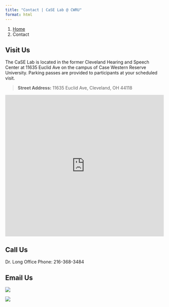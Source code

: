 ```yaml
---
title: "Contact | CaSE Lab @ CWRU"
format: html
---
```


```{=html}
<nav aria-label="breadcrumb">
  <ol class="breadcrumb">
    <li class="breadcrumb-item"><a href="index.html">Home</a></li>
    <li class="breadcrumb-item active" aria-current="page">Contact</li>
  </ol>
</nav>
```
## Visit Us

The CaSE Lab is located in the former Cleveland Hearing and Speech Center at 11635 Euclid Ave on the campus of Case Western Reserve University. Parking passes are provided to participants at your scheduled visit.

> **Street Address:** 11635 Euclid Ave, Cleveland, OH 44118

```{=html}
<iframe src="https://www.google.com/maps/embed?pb=!1m18!1m12!1m3!1d746.9184488178655!2d-81.6032895468172!3d41.51134332567496!2m3!1f0!2f0!3f0!3m2!1i1024!2i768!4f13.1!3m3!1m2!1s0x8830fc7570a8f80b%3A0xf1a63e5aaf48d94d!2sCleveland%20Hearing%20and%20Speech%20Center%2C%2011635%20Euclid%20Ave%2C%20Cleveland%2C%20OH%2044106!5e0!3m2!1sen!2sus!4v1745337199921!5m2!1sen!2sus" width="100%" height="450" style="border:0;" allowfullscreen="" loading="lazy" referrerpolicy="no-referrer-when-downgrade"></iframe>
```

## Call Us

Dr. Long Office Phone: 216-368-3484

## Email Us

![](./img/longemail.jpg)


![](./img/labemail.jpg)